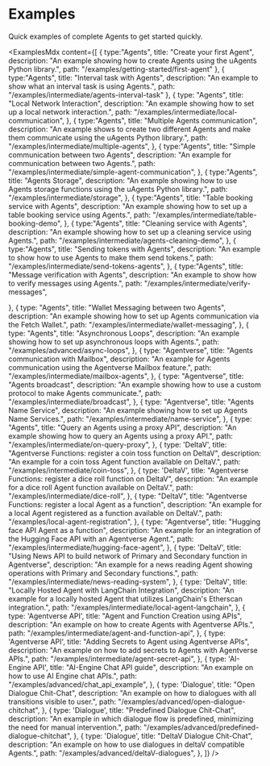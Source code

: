 # Examples

<div className="nx-text-fetch-content">
  Quick examples of complete Agents to get started quickly.
</div>


<ExamplesMdx 
 content={[
{
    type:"Agents",
    title: "Create your first Agent",
    description: "An example showing how to create Agents using the uAgents Python library.",
    path: "/examples/getting-started/first-agent"
},
{
    type:"Agents",
    title: "Interval task with Agents",
    description: "An example to show what an interval task is using Agents.",
    path: "/examples/intermediate/agents-interval-task"
},
{
    type: "Agents",
    title: "Local Network Interaction",
    description: "An example showing how to set up a local network interaction.",
    path: "/examples/intermediate/local-communication",
},
{
    type:"Agents",
    title: "Multiple Agents communication",
    description: "An example shows to create two different Agents and make them communicate using the uAgents Python library.",
    path: "/examples/intermediate/multiple-agents",
},
{
    type:"Agents",
    title: "Simple communication between two Agents",
    description: "An example for communication between two Agents.",
    path: "/examples/intermediate/simple-agent-communication",
},
{
    type:"Agents",
    title: "Agents Storage",
    description: "An example showing how to use Agents storage functions using the uAgents Python library.",
    path: "/examples/intermediate/storage",
},
{
    type:"Agents",
    title: "Table booking service with Agents",
    description: "An example showing how to set up a table booking service using Agents.",
    path: "/examples/intermediate/table-booking-demo",
},
{
    type:"Agents",
    title: "Cleaning service with Agents",
    description: "An example showing how to set up a cleaning service using Agents.",
    path: "/examples/intermediate/agents-cleaning-demo",
},
{
    type:"Agents",
    title: "Sending tokens with Agents",
    description: "An example to show how to use Agents to make them send tokens.",
    path: "/examples/intermediate/send-tokens-agents",
},
{
    type:"Agents",
    title: "Message verification with Agents",
    description: "An example to show how to verify messages using Agents.",
    path: "/examples/intermediate/verify-messages",

},
{
    type: "Agents",
    title: "Wallet Messaging between two Agents",
    description: "An example showing how to set up Agents communication via the Fetch Wallet.",
    path: "/examples/intermediate/wallet-messaging",
},
{
    type: "Agents",
    title: "Asynchronous Loops",
    description: "An example showing how to set up asynchronous loops with Agents.",
    path: "/examples/advanced/async-loops",
},
{
    type: "Agentverse",
    title: "Agents communication with Mailbox",
    description: "An example for Agents communication using the Agentverse Mailbox feature.",
    path: "/examples/intermediate/mailbox-agents",
},
{
    type: "Agentverse",
    title: "Agents broadcast",
    description: "An example showing how to use a custom protocol to make Agents communicate.",
    path: "/examples/intermediate/broadcast",
},
{
    type: "Agentverse",
    title: "Agents Name Service",
    description: "An example showing how to set up Agents Name Services.",
    path: "/examples/intermediate/name-service",
},
{
    type: "Agents", 
    title: "Query an Agents using a proxy API",
    description: "An example showing how to query an Agents using a proxy API.",
    path: "/examples/intermediate/on-query-proxy",
},
{
    type: 'DeltaV',
    title: "Agentverse Functions: register a coin toss function on DeltaV",
    description: "An example for a coin toss Agent function available on DeltaV.",
    path: "/examples/intermediate/coin-toss",
},
{
    type: 'DeltaV',
    title: "Agentverse Functions: register a dice roll function on DeltaV",
    description: "An example for a dice roll Agent function available on DeltaV.",
    path: "/examples/intermediate/dice-roll",
},
{
    type: "DeltaV", 
    title: "Agentverse Functions: register a local Agent as a function",
    description: "An example for a local Agent registered as a function available on DeltaV.",
    path: "/examples/local-agent-registration",
},
{
    type: "Agentverse",
    title: "Hugging face API Agent as a function",
    description: "An example for an integration of the Hugging Face API with an Agentverse Agent.",
    path: "/examples/intermediate/hugging-face-agent",
},
{
    type: 'DeltaV', 
    title: "Using News API to build network of Primary and Secondary function in Agentverse",
    description: "An example for a news reading Agent showing operations with Primary and Secondary functions.",
    path: "/examples/intermediate/news-reading-system",
},
{
    type: 'DeltaV',
    title: "Locally Hosted Agent with LangChain Integration",
    description: "An example for a locally hosted Agent that utilizes LangChain's Etherscan integration.",
    path: "/examples/intermediate/local-agent-langchain",
},
   {
    type: 'Agentverse API',
    title: "Agent and Function Creation using APIs",
    description: "An example on how to create Agents with Agentverse APIs.",
    path: "/examples/intermediate/agent-and-function-api",
},
        {
    type: 'Agentverse API',
    title: "Adding Secrets to Agent using Agentverse APIs",
    description: "An example on how to add secrets to Agents with Agentverse APIs.",
    path: "/examples/intermediate/agent-secret-api",
},
        {
    type: 'AI-Engine API',
    title: "AI-Engine Chat API guide",
    description: "An example on how to use AI Engine chat APIs.",
    path: "/examples/advanced/chat_api_example",
},
        {
    type: 'Dialogue',
    title: "Open Dialogue Chit-Chat",
    description: "An example on how to dialogues with all transitions visible to user.",
    path: "/examples/advanced/open-dialogue-chitchat",
},
        {
    type: 'Dialogue',
    title: "Predefined Dialogue Chit-Chat",
    description: "An example in which dialogue flow is predefined, minimizing the need for manual intervention.",
    path: "/examples/advanced/predefined-dialogue-chitchat",
},
{
    type: 'Dialogue',
    title: "DeltaV Dialogue Chit-Chat",
    description: "An example on how to use dialogues in deltaV compatible Agents.",
    path: "/examples/advanced/deltaV-dialogues",
},
]}
/>
<div className="nx-mb-8"></div>
